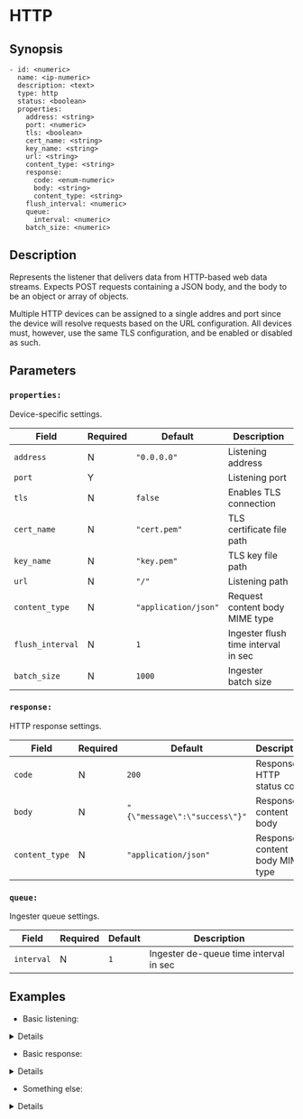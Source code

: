 
# HTTP

## Synopsis

```ssml {5}
- id: <numeric>
  name: <ip-numeric>
  description: <text>
  type: http
  status: <boolean>
  properties:
    address: <string>
    port: <numeric>
    tls: <boolean>
    cert_name: <string>
    key_name: <string>
    url: <string>
    content_type: <string>
    response:
      code: <enum-numeric>
      body: <string>
      content_type: <string>
    flush_interval: <numeric>
    queue:
      interval: <numeric>
    batch_size: <numeric>
```

## Description

Represents the listener that delivers data from HTTP-based web data streams. Expects POST requests containing a JSON body, and the body to be an object or array of objects.

Multiple HTTP devices can be assigned to a single addres and port since the device will resolve requests based on the URL configuration. All devices must, however, use the same TLS configuration, and be enabled or disabled as such.

## Parameters

<BasicConfig />

### `properties:`

Device-specific settings.

|Field|Required|Default|Description|
|---|---|---|---|
|`address`|N|`"0.0.0.0"`|Listening address|
|`port`|Y||Listening port|
|`tls`|N|`false`|Enables TLS connection|
|`cert_name`|N|`"cert.pem"`|TLS certificate file path|
|`key_name`|N|`"key.pem"`|TLS key file path|
|`url`|N|`"/"`|Listening path|
|`content_type`|N|`"application/json"`|Request content body MIME type|
|`flush_interval`|N|`1`|Ingester flush time interval in sec|
|`batch_size`|N|`1000`|Ingester batch size|

### `response:`

HTTP response settings.

|Field|Required|Default|Description|
|---|---|---|---|
|`code`|N|`200`|Response HTTP status code|
|`body`|N|`"{\"message\":\"success\"}"`|Response content body|
|`content_type`|N|`"application/json"`|Response content body MIME type|

### `queue:`

Ingester queue settings.

|Field|Required|Default|Description|
|---|---|---|---|
|`interval`|N|`1`|Ingester de-queue time interval in sec|

## Examples

* Basic listening:

<Details summary="Click to see">
```yaml
devices:
  - id:
    name: 127.0.0.1
    type: http
    status: true
    properties:
      address: "192.168.1.1"
      port: 8080
```
</Details>

* Basic response:

<Details summary="Click to see">
```yaml
devices:
  - id:
    type: http
    status: true
    properties:
      address: "192.168.1.1"
      port: 8080
    url: "/"
    response:
      code: 200
      body: "{\"message\":\"success\"}"
```
</Details>

* Something else:

<Details summary="Click to">
```yaml
devices:
  - id: 324233249
    name: 127.0.0.1
    description: http
    type: http
    status: false
    properties:
      address: "0.0.0.0"
      port: 0
      tls: false
      cert_name: ""
      key_name: ""
      url: ""
      content:
        type: ""
      response:
        code: 200
        body: ""
      flush_interval: 1
      queue:
        interval: 1
      batch_size: 1000
```
</Details>
